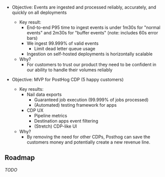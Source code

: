 - Objective: Events are ingested and processed reliably, accurately, and quickly on all deployments
    - Key result:
        - End-to-end P95 time to ingest events is under 1m30s for "normal events" and 2m30s for "buffer events" (note: includes 60s error bars)
        - We ingest 99.999% of valid events
            - Limit dead letter queue usage
        - Ingestion on self-hosted deployments is horizontally scalable
    - Why?
        - For customers to trust our product they need to be confident in our ability to handle their volumes reliably 

- Objective: MVP for PostHog CDP (5 happy customers)
    - Key results:
        - Nail data exports
            - Guaranteed job execution (99.999% of jobs processed)
            - (Automated) testing framework for apps
        - CDP UX
            - Pipeline metrics
            - Destination apps event filtering
            - (Stretch) CDP-like UI
    - Why?
        - By removing the need for other CDPs, Posthog can save the customers money and potentially create a new revenue line. 

## Roadmap

_TODO_
